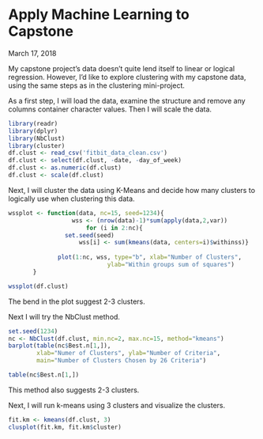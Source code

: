 # Apply Machine Learning to Capstone
March 17, 2018

My capstone project's data doesn't quite lend itself to linear or logical regression. However, I'd like to explore clustering with my capstone data, using the same steps as in the clustering mini-project. 

As a first step, I will load the data, examine the structure and remove any columns container character values. Then I will scale the data.

```r
library(readr)
library(dplyr)
library(NbClust)
library(cluster)
df.clust <- read_csv('fitbit_data_clean.csv')
df.clust <- select(df.clust, -date, -day_of_week)
df.clust <- as.numeric(df.clust)
df.clust <- scale(df.clust)
```

Next, I will cluster the data using K-Means and decide how many clusters to logically use when clustering this data. 

```r
wssplot <- function(data, nc=15, seed=1234){
	              wss <- (nrow(data)-1)*sum(apply(data,2,var))
               	      for (i in 2:nc){
		        set.seed(seed)
	                wss[i] <- sum(kmeans(data, centers=i)$withinss)}
	                
		      plot(1:nc, wss, type="b", xlab="Number of Clusters",
	                        ylab="Within groups sum of squares")
	   }

wssplot(df.clust)
```

The bend in the plot suggest 2-3 clusters. 

Next I will try the NbClust method.

```r
set.seed(1234)
nc <- NbClust(df.clust, min.nc=2, max.nc=15, method="kmeans")
barplot(table(nc$Best.n[1,]),
        xlab="Numer of Clusters", ylab="Number of Criteria",
        main="Number of Clusters Chosen by 26 Criteria")

table(nc$Best.n[1,])
```

This method also suggests 2-3 clusters. 

Next, I will run k-means using 3 clusters and visualize the clusters.

```r
fit.km <- kmeans(df.clust, 3)
clusplot(fit.km, fit.km$cluster)
```